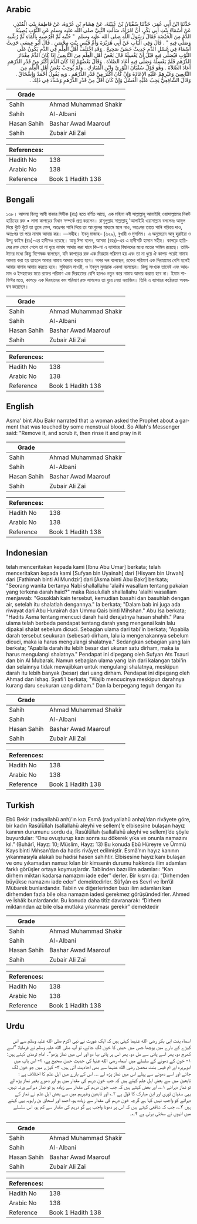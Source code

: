 ## Arabic


<div dir="rtl" lang="ar" style={{fontSize:'larger',backgroundColor:'#f8f9fa',padding:20}}>
حَدَّثَنَا ابْنُ أَبِي عُمَرَ، حَدَّثَنَا سُفْيَانُ بْنُ عُيَيْنَةَ، عَنْ هِشَامِ بْنِ عُرْوَةَ، عَنْ فَاطِمَةَ بِنْتِ الْمُنْذِرِ، عَنْ أَسْمَاءَ بِنْتِ أَبِي بَكْرٍ، أَنَّ امْرَأَةً، سَأَلَتِ النَّبِيَّ صلى الله عليه وسلم عَنِ الثَّوْبِ يُصِيبُهُ الدَّمُ مِنَ الْحَيْضَةِ فَقَالَ رَسُولُ اللَّهِ صلى الله عليه وسلم ‏ "‏ حُتِّيهِ ثُمَّ اقْرُصِيهِ بِالْمَاءِ ثُمَّ رُشِّيهِ وَصَلِّي فِيهِ ‏"‏ ‏.‏ قَالَ وَفِي الْبَابِ عَنْ أَبِي هُرَيْرَةَ وَأُمِّ قَيْسٍ بِنْتِ مِحْصَنٍ ‏.‏ قَالَ أَبُو عِيسَى حَدِيثُ أَسْمَاءَ فِي غَسْلِ الدَّمِ حَدِيثٌ حَسَنٌ صَحِيحٌ ‏.‏ وَقَدِ اخْتَلَفَ أَهْلُ الْعِلْمِ فِي الدَّمِ يَكُونُ عَلَى الثَّوْبِ فَيُصَلِّي فِيهِ قَبْلَ أَنْ يَغْسِلَهُ قَالَ بَعْضُ أَهْلِ الْعِلْمِ مِنَ التَّابِعِينَ إِذَا كَانَ الدَّمُ مِقْدَارَ الدِّرْهَمِ فَلَمْ يَغْسِلْهُ وَصَلَّى فِيهِ أَعَادَ الصَّلاَةَ ‏.‏ وَقَالَ بَعْضُهُمْ إِذَا كَانَ الدَّمُ أَكْثَرَ مِنْ قَدْرِ الدِّرْهَمِ أَعَادَ الصَّلاَةَ ‏.‏ وَهُوَ قَوْلُ سُفْيَانَ الثَّوْرِيِّ وَابْنِ الْمُبَارَكِ ‏.‏ وَلَمْ يُوجِبْ بَعْضُ أَهْلِ الْعِلْمِ مِنَ التَّابِعِينَ وَغَيْرِهِمْ عَلَيْهِ الإِعَادَةَ وَإِنْ كَانَ أَكْثَرَ مِنْ قَدْرِ الدِّرْهَمِ ‏.‏ وَبِهِ يَقُولُ أَحْمَدُ وَإِسْحَاقُ ‏.‏ وَقَالَ الشَّافِعِيُّ يَجِبُ عَلَيْهِ الْغَسْلُ وَإِنْ كَانَ أَقَلَّ مِنْ قَدْرِ الدِّرْهَمِ وَشَدَّدَ فِي ذَلِكَ ‏.‏
</div>
<div style={{backgroundColor:'#f8f9fa',padding:20, marginBottom: 10}}><table> <thead> <tr> <th>Grade</th> <th></th> </tr> </thead> <tbody> <tr><td>Sahih</td><td>Ahmad Muhammad Shakir</td></tr><tr><td>Sahih</td><td>Al-Albani</td></tr><tr><td>Hasan Sahih</td><td>Bashar Awad Maarouf</td></tr><tr><td>Sahih</td><td>Zubair Ali Zai</td></tr></tbody></table><table> <thead> <tr> <th>References:</th> <th></th> </tr> </thead> <tbody><tr><td>Hadith No</td><td>138</td></tr><tr><td>Arabic No</td><td>138</td></tr><tr><td>Reference</td><td>Book 1 Hadith 138</td></tr></tbody></table></div>

## Bengali


<div dir="ltr" lang="bn" style={{fontSize:'larger',backgroundColor:'#f8f9fa',padding:20}}>
১৩৮। আসমা বিনতু আবী বাকার সিদীক (রাঃ) হতে বর্ণিত আছে, এক মহিলা নবী সাল্লাল্লাহু আলাইহি ওয়াসাল্লামের নিকট হায়িযের রক্ত • লাগা কাপড়ের বিধান সম্পর্কে প্রশ্ন করলেন। রাসূলুল্লাহ সাল্লাল্লাহু 'আলাইহি ওয়াসাল্লাম বললেনঃ আঙ্গুল দিয়ে খুঁটে খুঁটে তা তুলে ফেল, অতঃপর পানি দিয়ে তা আংগুলের মাধ্যমে মলে নাও, অতঃপর তাতে পানি গড়িয়ে দাও, অতঃপর তা পরে নামায আদায় কর। —সহীহ। ইবনু মাজাহ– (৬২৯), বুখারী ও মুসলিম। এ অনুচ্ছেদে আবু হুরাইরা ও উম্মু কাইস (রাঃ)-এর হাদীসও রয়েছে। আবু ঈসা বলেন, আসমা (রহঃ)-এর এ হাদীসটি হাসান সহীহ। কাপড়ে হায়িযের রক্ত লেগে গেলে তা না ধুয়ে নামায আদায় করা যাবে কি-না এ ব্যাপারে বিদ্বানদের মধ্যে মতের অমিল রয়েছে। তাবিঈদের মধ্যে কিছু বিশেষজ্ঞ বলেছেন, যদি কাপড়ের রক্ত এক দিরহাম পরিমাণ হয় এবং তা না ধুয়ে ঐ কাপড় পরেই নামায আদায় করা হয় তাহলে আবার নামায আদায় করতে হবে। অপর দল বলেছেন, রক্তের পরিমাণ এক দিরহামের বেশি হলেই আবার নামায আদায় করতে হবে। সুফিয়ান সাওরী, ও ইবনুল মুবারাক একথা বলেছেন। কিছু সংখ্যক তাবেঈ এবং আহমাদ ও ইসহাকের মতে রক্তের পরিমাণ এক দিরহামের বেশি হলেও নতুন করে নামায আদায় করতে হবে না। ইমাম শাফিঈর মতে, কাপড়ে এক দিরহামের কম পরিমাণ রক্ত লাগলেও তা ধুয়ে নেয়া ওয়াজিব। তিনি এ ব্যাপারে কঠোরতা অবলম্বন করেছেন।
</div>
<div style={{backgroundColor:'#f8f9fa',padding:20, marginBottom: 10}}><table> <thead> <tr> <th>Grade</th> <th></th> </tr> </thead> <tbody> <tr><td>Sahih</td><td>Ahmad Muhammad Shakir</td></tr><tr><td>Sahih</td><td>Al-Albani</td></tr><tr><td>Hasan Sahih</td><td>Bashar Awad Maarouf</td></tr><tr><td>Sahih</td><td>Zubair Ali Zai</td></tr></tbody></table><table> <thead> <tr> <th>References:</th> <th></th> </tr> </thead> <tbody><tr><td>Hadith No</td><td>138</td></tr><tr><td>Arabic No</td><td>138</td></tr><tr><td>Reference</td><td>Book 1 Hadith 138</td></tr></tbody></table></div>

## English


<div dir="ltr" lang="en" style={{fontSize:'larger',backgroundColor:'#f8f9fa',padding:20}}>
Asma' bint Abu Bakr narrated that :a woman asked the Prophet about a garment that was touched by some menstrual blood. So Allah's Messenger said: "Remove it, and scrub it, then rinse it and pray in it
</div>
<div style={{backgroundColor:'#f8f9fa',padding:20, marginBottom: 10}}><table> <thead> <tr> <th>Grade</th> <th></th> </tr> </thead> <tbody> <tr><td>Sahih</td><td>Ahmad Muhammad Shakir</td></tr><tr><td>Sahih</td><td>Al-Albani</td></tr><tr><td>Hasan Sahih</td><td>Bashar Awad Maarouf</td></tr><tr><td>Sahih</td><td>Zubair Ali Zai</td></tr></tbody></table><table> <thead> <tr> <th>References:</th> <th></th> </tr> </thead> <tbody><tr><td>Hadith No</td><td>138</td></tr><tr><td>Arabic No</td><td>138</td></tr><tr><td>Reference</td><td>Book 1 Hadith 138</td></tr></tbody></table></div>

## Indonesian


<div dir="ltr" lang="id" style={{fontSize:'larger',backgroundColor:'#f8f9fa',padding:20}}>
telah menceritakan kepada kami [Ibnu Abu Umar] berkata; telah menceritakan kepada kami [Sufyan bin Uyainah] dari [Hisyam bin Urwah] dari [Fathimah binti Al Mundzir] dari [Asma binti Abu Bakr] berkata; "Seorang wanita bertanya Nabi shallallahu 'alaihi wasallam tentang pakaian yang terkena darah haid?" maka Rasulullah shallallahu 'alaihi wasallam menjawab: "Gosoklah kain tersebut, kemudian basahi dan basuhlah dengan air, setelah itu shalatlah dengannya." Ia berkata; "Dalam bab ini juga ada riwayat dari Abu Hurairah dan Ummu Qais binti Mihshan." Abu Isa berkata; "Hadits Asma tentang mencuci darah haid derajatnya hasan shahih." Para ulama telah berbeda pendapat tentang darah yang mengenai kain lalu dipakai shalat sebelum dicuci. Sebagian ulama dari tabi'in berkata; "Apabila darah tersebut seukuran (sebesar) dirham, lalu ia mengenakannya sebelum dicuci, maka ia harus mengulangi shalatnya." Sedangkan sebagian yang lain berkata; "Apabila darah itu lebih besar dari ukuran satu dirham, maka ia harus mengulangi shalatnya." Pendapat ini dipegang oleh Sufyan Ats Tsauri dan bin Al Mubarak. Namun sebagian ulama yang lain dari kalangan tabi'in dan selainnya tidak mewajibkan untuk mengulangi shalatnya, meskipun darah itu lebih banyak (besar) dari uang dirham. Pendapat ini dipegang oleh Ahmad dan Ishaq. Syafi'i berkata; "Wajib mencucinya meskipun darahnya kurang daru seukuran uang dirham." Dan Ia berpegang teguh dengan itu
</div>
<div style={{backgroundColor:'#f8f9fa',padding:20, marginBottom: 10}}><table> <thead> <tr> <th>Grade</th> <th></th> </tr> </thead> <tbody> <tr><td>Sahih</td><td>Ahmad Muhammad Shakir</td></tr><tr><td>Sahih</td><td>Al-Albani</td></tr><tr><td>Hasan Sahih</td><td>Bashar Awad Maarouf</td></tr><tr><td>Sahih</td><td>Zubair Ali Zai</td></tr></tbody></table><table> <thead> <tr> <th>References:</th> <th></th> </tr> </thead> <tbody><tr><td>Hadith No</td><td>138</td></tr><tr><td>Arabic No</td><td>138</td></tr><tr><td>Reference</td><td>Book 1 Hadith 138</td></tr></tbody></table></div>

## Turkish


<div dir="ltr" lang="tr" style={{fontSize:'larger',backgroundColor:'#f8f9fa',padding:20}}>
Ebû Bekir (radıyallahü anh)’ın kızı Esmâ (radıyallahü anha)’dan rivâyete göre, bir kadın Rasûlüllah (sallallahü aleyhi ve sellem)’e elbisesine bulaşan hayız kanının durumunu sordu da, Rasûlüllah (sallallahü aleyhi ve sellem)’de şöyle buyurdular: “Onu ovuşturup kazı sonra su dökerek yıka ve onunla namazını kıl.” (Buhârî, Hayz: 10; Müslim, Hayz: 13) Bu konuda Ebû Hüreyre ve Ümmü Kays binti Mıhsan’dan da hadis rivâyet edilmiştir. Esmâ’nın hayız kanının yıkanmasıyla alakalı bu hadisi hasen sahihtir. Elbisesine hayız kanı bulaşan ve onu yıkamadan namaz kılan bir kimsenin durumu hakkında ilim adamları farklı görüşler ortaya koymuşlardır. Tabiinden bazı ilim adamları: “Kan dirhem miktarı kadarsa namazını iade eder” derler. Bir kısmı da: “Dirhemden büyükse namazını iade eder” demektedirler. Sûfyân es Sevrî ve İbn’ül Mübarek bunlardandır. Tabiin ve diğerlerinden bazı ilim adamları kan dirhemden fazla bile olsa namazın iadesi gerekmez görüşündedirler. Ahmed ve İshâk bunlardandır. Bu konuda daha titiz davranarak: “Dirhem miktarından az bile olsa mutlaka yıkanması gerekir” demektedir
</div>
<div style={{backgroundColor:'#f8f9fa',padding:20, marginBottom: 10}}><table> <thead> <tr> <th>Grade</th> <th></th> </tr> </thead> <tbody> <tr><td>Sahih</td><td>Ahmad Muhammad Shakir</td></tr><tr><td>Sahih</td><td>Al-Albani</td></tr><tr><td>Hasan Sahih</td><td>Bashar Awad Maarouf</td></tr><tr><td>Sahih</td><td>Zubair Ali Zai</td></tr></tbody></table><table> <thead> <tr> <th>References:</th> <th></th> </tr> </thead> <tbody><tr><td>Hadith No</td><td>138</td></tr><tr><td>Arabic No</td><td>138</td></tr><tr><td>Reference</td><td>Book 1 Hadith 138</td></tr></tbody></table></div>

## Urdu


<div dir="rtl" lang="ur" style={{fontSize:'larger',backgroundColor:'#f8f9fa',padding:20}}>
اسماء بنت ابی بکر رضی الله عنہما کہتی ہیں کہ ایک عورت نے نبی اکرم صلی الله علیہ وسلم سے اس کپڑے کے بارے میں پوچھا جس میں حیض کا خون لگ جائے، تو آپ صلی الله علیہ وسلم نے فرمایا: ”اسے کھرچ دو، پھر اسے پانی سے مل دو، پھر اس پر پانی بہا دو اور اس میں نماز پڑھو“۔ امام ترمذی کہتے ہیں: ۱- خون کے دھونے کے سلسلے میں اسماء رضی الله عنہا کی حدیث حسن صحیح ہے، ۲- اس باب میں ابوہریرہ اور ام قیس بنت محصن رضی الله عنہما سے بھی احادیث آئی ہیں، ۳- کپڑے میں جو خون لگ جائے اور اسے دھونے سے پہلے اس میں نماز پڑھ لے … اس کے بارے میں اہل علم کا اختلاف ہے ؛ تابعین میں سے بعض اہل علم کہتے ہیں کہ جب خون درہم کی مقدار میں ہو اور دھوے بغیر نماز پڑھ لے تو نماز دہرائے ۱؎، اور بعض کہتے ہیں کہ جب خون درہم کی مقدار سے زیادہ ہو تو نماز دہرائے ورنہ نہیں، یہی سفیان ثوری اور ابن مبارک کا قول ہے ۲؎ اور تابعین وغیرہم میں سے بعض اہل علم نے نماز کے دہرانے کو واجب نہیں کہا ہے گرچہ خون درہم کی مقدار سے زیادہ ہو، احمد اور اسحاق بن راہویہ یہی کہتے ہیں ۳؎، جب کہ شافعی کہتے ہیں کہ اس پر دھونا واجب ہے گو درہم کی مقدار سے کم ہو، اس سلسلے میں انہوں نے سختی برتی ہے ۴؎۔
</div>
<div style={{backgroundColor:'#f8f9fa',padding:20, marginBottom: 10}}><table> <thead> <tr> <th>Grade</th> <th></th> </tr> </thead> <tbody> <tr><td>Sahih</td><td>Ahmad Muhammad Shakir</td></tr><tr><td>Sahih</td><td>Al-Albani</td></tr><tr><td>Hasan Sahih</td><td>Bashar Awad Maarouf</td></tr><tr><td>Sahih</td><td>Zubair Ali Zai</td></tr></tbody></table><table> <thead> <tr> <th>References:</th> <th></th> </tr> </thead> <tbody><tr><td>Hadith No</td><td>138</td></tr><tr><td>Arabic No</td><td>138</td></tr><tr><td>Reference</td><td>Book 1 Hadith 138</td></tr></tbody></table></div>